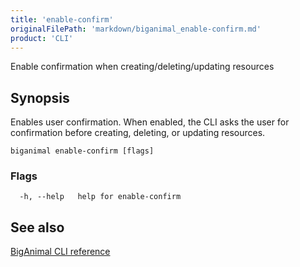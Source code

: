 ```yaml
---
title: 'enable-confirm'
originalFilePath: 'markdown/biganimal_enable-confirm.md'
product: 'CLI'
---
```


Enable confirmation when creating/deleting/updating resources

## Synopsis

Enables user confirmation.  When enabled, the CLI 
asks the user for confirmation before creating, deleting, or updating resources.

```
biganimal enable-confirm [flags]
```

### Flags

```
  -h, --help   help for enable-confirm
```

## See also

 [BigAnimal CLI reference](../cli_reference)